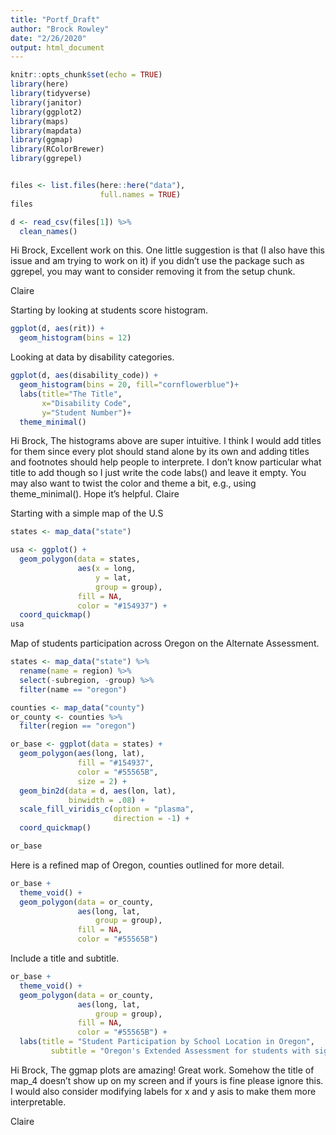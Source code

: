 ```yaml
---
title: "Portf_Draft"
author: "Brock Rowley"
date: "2/26/2020"
output: html_document
---
```


```r
knitr::opts_chunk$set(echo = TRUE)
library(here)
library(tidyverse)
library(janitor)
library(ggplot2)
library(maps)
library(mapdata)
library(ggmap)
library(RColorBrewer)
library(ggrepel)


files <- list.files(here::here("data"),
                    full.names = TRUE)
files

d <- read_csv(files[1]) %>%
  clean_names()
```

Hi Brock,
Excellent work on this. One little suggestion is that (I also have this issue and am trying to work on it) if you didn't use the package such as ggrepel, you may want to consider removing it from the setup chunk.

Claire

Starting by looking at students score histogram.  \FloatBarrier
```r
ggplot(d, aes(rit)) +
  geom_histogram(bins = 12)
```

Looking at data by disability categories.  \FloatBarrier
```r
ggplot(d, aes(disability_code)) +
  geom_histogram(bins = 20, fill="cornflowerblue")+
  labs(title="The Title",
       x="Disability Code",
       y="Student Number")+
  theme_minimal()
```
Hi Brock,
The histograms above are super intuitive. I think I would add titles for them since every plot should stand alone by its own and adding titles and footnotes should help people to interprete. I don't know particular what title to add though so I just write the code labs() and leave it empty.
You may also want to twist the color and theme a bit, e.g., using theme_minimal().
Hope it's helpful.
Claire

Starting with a simple map of the U.S  \FloatBarrier
```r

states <- map_data("state")

usa <- ggplot() +
  geom_polygon(data = states,
               aes(x = long,
                   y = lat,
                   group = group),
               fill = NA,
               color = "#154937") +
  coord_quickmap()
usa
```

Map of students participation across Oregon on the Alternate Assessment.  \FloatBarrier
```r

states <- map_data("state") %>%
  rename(name = region) %>%
  select(-subregion, -group) %>%
  filter(name == "oregon")

counties <- map_data("county")
or_county <- counties %>%
  filter(region == "oregon")

or_base <- ggplot(data = states) +
  geom_polygon(aes(long, lat),
               fill = "#154937",
               color = "#55565B",
               size = 2) +
  geom_bin2d(data = d, aes(lon, lat),
             binwidth = .08) +
  scale_fill_viridis_c(option = "plasma",
                       direction = -1) +
  coord_quickmap()

or_base
```

Here is a refined map of Oregon, counties outlined for more detail.  \FloatBarrier
```r
or_base +
  theme_void() +
  geom_polygon(data = or_county,
               aes(long, lat,
                   group = group),
               fill = NA,
               color = "#55565B")
```

Include a title and subtitle.  \FloatBarrier
```r
or_base +
  theme_void() +
  geom_polygon(data = or_county,
               aes(long, lat,
                   group = group),
               fill = NA,
               color = "#55565B") +
  labs(title = "Student Participation by School Location in Oregon",
         subtitle = "Oregon's Extended Assessment for students with significant cognitive disabilities ")
```

Hi Brock,
The ggmap plots are amazing! Great work. Somehow the title of map_4 doesn't show up on my screen and if yours is fine please ignore this. I would also consider modifying labels for x and y asis to make them more interpretable.

Claire